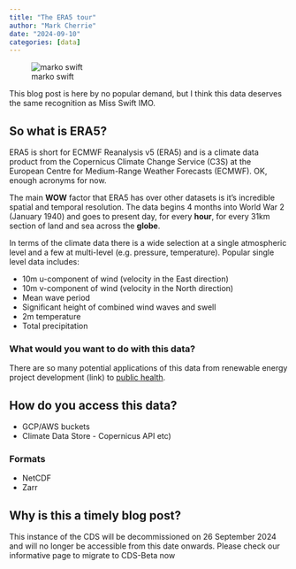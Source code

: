 ```yaml
---
title: "The ERA5 tour"
author: "Mark Cherrie"
date: "2024-09-10"
categories: [data]
---
```

 
![marko swift](era5tour.jpeg)


This blog post is here by no popular demand, but I think this data deserves the same recognition as Miss Swift IMO. 

## So what is ERA5? 

ERA5 is short for ECMWF Reanalysis v5 (ERA5) and is a climate data product from the Copernicus Climate Change Service (C3S) at the European Centre for Medium-Range Weather Forecasts (ECMWF). OK, enough acronyms for now.

The main **WOW** factor that ERA5 has over other datasets is it's incredible spatial and temporal resolution. The data begins 4 months into World War 2 (January 1940) and goes to present day, for every **hour**, for every 31km section of land and sea across the **globe**. 

In terms of the climate data there is a wide selection at a single atmospheric level and a few at multi-level (e.g. pressure, temperature). Popular single level data includes:

* 10m u-component of wind (velocity in the East direction)
* 10m v-component of wind (velocity in the North direction)
* Mean wave period
* Significant height of combined wind waves and swell
* 2m temperature
* Total precipitation

### What would you want to do with this data? 

There are so many potential applications of this data from renewable energy project development (link) to [public health](https://rmets.onlinelibrary.wiley.com/doi/pdf/10.1002/met.2122). 

## How do you access this data?

* GCP/AWS buckets
* Climate Data Store - Copernicus API etc) 


### Formats 

* NetCDF
* Zarr



## Why is this a timely blog post?

This instance of the CDS will be decommissioned on 26 September 2024 and will no longer be accessible from this date onwards. Please check our informative page to migrate to CDS-Beta now



